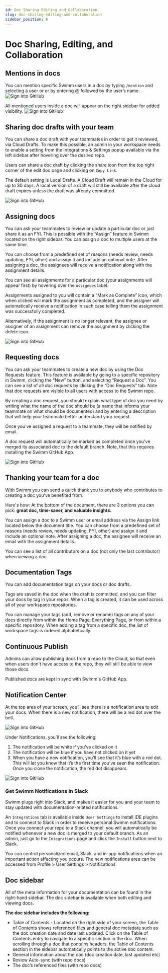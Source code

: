 ```yaml
---
id: Doc Sharing Editing and Collaboration
slug: doc-sharing-editing-and-collaboration
sidebar_position: 6
---
```


# Doc Sharing, Editing, and Collaboration

## Mentions in docs

You can mention specific Swimm users in a doc by typing `/mention` and selecting a user or or by entering @ followed by the user’s name.
![Sign into GitHub](../../static/img/Mentions1.png)

All mentioned users inside a doc will appear on the right sidebar for added visibility.
![Sign into GitHub](../../static/img/Mentions2.png)

## Sharing doc drafts with your team

You can share a doc draft with your teammates in order to get it reviewed, via Cloud Drafts.
To make this possible, an admin in your workspace needs to enable a setting from the Integrations & Settings popup available via the left sidebar after hovering over the desired repo.

Users can share a doc draft by clicking the share icon from the top right corner of the edit doc page and clicking on `Copy Link`.

The default setting is Local Drafts. A Cloud Draft will remain in the Cloud for up to 30 days. A local version of a draft will still be available after the cloud draft expires unless the draft was already committed.

![Sign into GitHub](../../static/img/Sharing1.png)


## Assigning docs
You can ask your teammates to review or update a particular doc or just share it as an FYI. This is possible with the “Assign” feature in Swimm located on the right sidebar. You can assign a doc to multiple users at the same time. 

You can choose from a predefined set of reasons (needs review, needs updating, FYI, other) and assign it and include an optional note. After assigning a doc, the assignees will receive a notification along with the assignment details. 

You can see all assignments for a particular doc (your assignments will appear first) by hovering over the `Assignees` label. 

Assignments assigned to you will contain a “Mark as Complete” icon, which when clicked will mark the assignment as completed, and the assigner will automatically receive a notification in such case telling them the assignment was successfully completed. 

Alternatively, if the assignment is no longer relevant, the assignee or assigner of an assignment can remove the assignment by clicking the delete icon.

![Sign into GitHub](../../static/img/Assign1.png)

## Requesting docs

You can ask your teammates to create a new doc by using the Doc Requests feature.
This feature is available by going to a specific repository in Swimm, clicking the “New” button, and selecting “Request a Doc”. You can see a list of all doc requests by clicking the “Doc Requests” tab. Note that doc requests are visible to all users with access to the Swimm repo.

By creating a doc request, you should explain what type of doc you need by writing what the name of the doc should be (a name that informs your teammate on what should be documented) and by entering a description that will help your teammate better understand your request.

Once you’ve assigned a request to a teammate, they will be notified by email. 

A doc request will automatically be marked as completed once you've merged its associated doc to the default branch. Note, that this requires installing the Swimm GitHub App.


![Sign into GitHub](../../static/img/Request1.png)

## Thanking your team for a doc

With Swimm you can send a quick thank you to anybody who contributes to creating a doc you've benefited from. 

Here's how: At the bottom of the document, there are 3 options you can pick: **great doc, time-saver, and valuable insights.** 

You can assign a doc to a Swimm user or email address via the Assign link located below the document title. You can choose from a predefined set of reasons (needs review, needs updating, FYI, other) and assign it and include an optional note. After assigning a doc, the assignee will receive an email with the assignment details.

You can see a list of all contributors on a doc (not only the last contributor) when viewing a doc. 


## Documentation Tags

You can add documentation tags on your docs or doc drafts. 

Tags are saved in the doc when the draft is committed, and you can filter your docs by tag in your repos.
When a tag is created, it can be used across all of your workspace repositories. 

You can manage your tags (add, remove or rename) tags on any of your docs directly from within the Home Page, Everything Page, or from within a specific repository.
When adding a tag from a specific doc, the list of workspace tags is ordered alphabetically. 


## Continuous Publish
Admins can allow publishing docs from a repo to the Cloud, so that even when users don't have access to the repo, they will still be able to view those docs. 

Published docs are kept in sync with Swimm's GitHub App.


## Notification Center

At the top area of your screen, you’ll see there is a notification area to edit your docs. 
When there is a new notification, there will be a red dot over the bell.

![Sign into GitHub](../../static/img/Notification1.png)


Under Notifications, you’ll see the following:
1. The notification will be white if you’ve clicked on it
2. The notification will be blue if you have not clicked on it yet
3. When you have a new notification, you’ll see that it’s blue with a red dot. This will let you know that it’s the first time you’ve seen the notification. Once you close the notification, the red dot disappears.

![Sign into GitHub](../../static/img/Notification2.png)

### Get Swimm Notifications in Slack

Swimm plugs right into Slack, and makes it easier for you and your team to stay updated with documentation-related notifications. 

An `Integrations` tab is available inside `User Settings` to install IDE plugins and to connect to Slack in order to receive personal Swimm notifications. Once you connect your repo to a Slack channel, you will automatically be notified whenever a new doc is merged to your default branch. As an admin, just go to the `Integrations` page and click the `Install` button next to Slack.

You can control personalized email, Slack, and in-app notifications when an important action affecting you occurs. The new notifications area can be accessed from Profile > User Settings > Notifications.


## Doc sidebar 

All of the meta information for your documentation can be found in the right-hand sidebar. The doc sidebar is available when both editing and viewing docs.

**The doc sidebar includes the following:**

- Table of Contents - Located on the right side of your screen, the Table of Contents shows referenced files and general doc metadata such as the doc creation date and date last updated. Click on the Table of Contents entry to navigate to a specific section in the doc. When scrolling through a doc that contains headers, the Table of Contents section in the sidebar automatically points to the active doc content.
- General information about the doc (doc creation date, last updated etc)
- Review Auto-sync (with repo docs)
- The doc’s referenced files (with repo docs)


